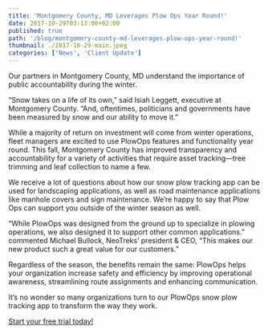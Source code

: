 ```yaml
---
title: 'Montgomery County, MD Leverages Plow Ops Year Round!'
date: 2017-10-29T03:13:00+02:00
published: true
path: '/blog/montgomery-county-md-leverages-plow-ops-year-round!'
thumbnail: ./2017-10-29-main.jpeg
categories: ['News', 'Client Update']
---
```


Our partners in Montgomery County, MD understand the importance of public accountability during the winter.

“Snow takes on a life of its own,” said Isiah Leggett, executive at Montgomery County. “And, oftentimes, politicians and governments have been measured by snow and our ability to move it.”

While a majority of return on investment will come from winter operations, fleet managers are excited to use PlowOps features and functionality year round. This fall, Montgomery County has improved transparency and accountability for a variety of activities that require asset tracking—tree trimming and leaf collection to name a few.

We receive a lot of questions about how our snow plow tracking app can be used for landscaping applications, as well as road maintenance applications like manhole covers and sign maintenance. We’re happy to say that Plow Ops can support you outside of the winter season as well.

“While PlowOps was designed from the ground up to specialize in plowing operations, we also designed it to support other common applications.” commented Michael Bullock, NeoTreks’ president & CEO, “This makes our new product such a great value for our customers.”

Regardless of the season, the benefits remain the same: PlowOps helps your organization increase safety and efficiency by improving operational awareness, streamlining route assignments and enhancing communication.

It’s no wonder so many organizations turn to our PlowOps snow plow tracking app to transform the way they work.

<p>
  <a class="link--text" href="https://plowops.com/contact">
    Start your free trial today!
  </a>
</p>
